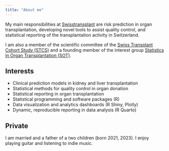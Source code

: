 ```yaml
---
title: "About me"
---
```


My main responsibilities at [Swisstransplant](https://www.swisstransplant.org/) are risk prediction in organ transplantation, developing novel tools to assist quality control, and statistical reporting of the transplantation activity in Switzerland.

I am also a member of the scientific committee of the [Swiss Transplant Cohort Study (STCS)](https://www.stcs.ch/) and a founding member of the interest group [Statistics in Organ Transplantation (SOT)](https://sites.google.com/view/statistics-in-transplantation/startseite).

## Interests

* Clinical prediction models in kidney and liver transplantation
* Statistical methods for quality control in organ donation
* Statistical reporting in organ transplantation
* Statistical programming and software packages (R)
* Data visualization and analytics dashboards (R Shiny, Plotly)
* Dynamic, reproducible reporting in data analysis (R Quarto)

## Private
I am married and a father of a two children (born 2021, 2023). I enjoy playing guitar and listening to indie music.